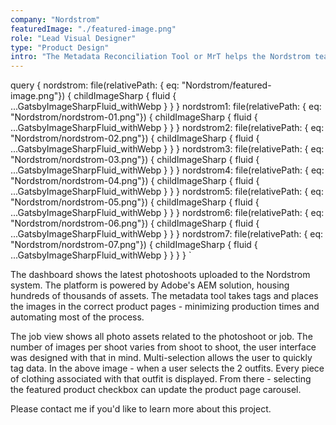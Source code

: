 ```yaml
---
company: "Nordstrom"
featuredImage: "./featured-image.png"
role: "Lead Visual Designer"
type: "Product Design"
intro: "The Metadata Reconciliation Tool or MrT helps the Nordstrom teams tag images and cross reference them so they can be used as a set of recommended products for Nordstrom online shoppers." 
---
```


  query {
    nordstrom: file(relativePath: { eq: "Nordstrom/featured-image.png"}) {
      childImageSharp {
        fluid {
          ...GatsbyImageSharpFluid_withWebp
        }
      }
    }
    nordstrom1: file(relativePath: { eq: "Nordstrom/nordstrom-01.png"}) {
      childImageSharp {
        fluid {
          ...GatsbyImageSharpFluid_withWebp
        }
      }
    }
    nordstrom2: file(relativePath: { eq: "Nordstrom/nordstrom-02.png"}) {
      childImageSharp {
        fluid {
          ...GatsbyImageSharpFluid_withWebp
        }
      }
    }
    nordstrom3: file(relativePath: { eq: "Nordstrom/nordstrom-03.png"}) {
      childImageSharp {
        fluid {
          ...GatsbyImageSharpFluid_withWebp
        }
      }
    }
    nordstrom4: file(relativePath: { eq: "Nordstrom/nordstrom-04.png"}) {
      childImageSharp {
        fluid {
          ...GatsbyImageSharpFluid_withWebp
        }
      }
    }
    nordstrom5: file(relativePath: { eq: "Nordstrom/nordstrom-05.png"}) {
      childImageSharp {
        fluid {
          ...GatsbyImageSharpFluid_withWebp
        }
      }
    }
    nordstrom6: file(relativePath: { eq: "Nordstrom/nordstrom-06.png"}) {
      childImageSharp {
        fluid {
          ...GatsbyImageSharpFluid_withWebp
        }
      }
    }
    nordstrom7: file(relativePath: { eq: "Nordstrom/nordstrom-07.png"}) {
      childImageSharp {
        fluid {
          ...GatsbyImageSharpFluid_withWebp
        }
      }
    }
  }
`

<GridTwo>

<ImageContainer classes="large" fluid={props.data.nordstrom1.childImageSharp.fluid} />

<ImageContainer classes="small" fluid={props.data.nordstrom.childImageSharp.fluid} />

<ImageContainer classes="small" fluid={props.data.nordstrom2.childImageSharp.fluid} />

<ImageContainer classes="small right" fluid={props.data.nordstrom3.childImageSharp.fluid} />

<p class="small right blog-text">The dashboard shows the latest photoshoots uploaded to the Nordstrom system. The platform is powered by Adobe's AEM solution, housing hundreds of thousands of assets. The metadata tool takes tags and places the images in the correct product pages - minimizing production times and automating most of the process.</p>

<ImageContainer classes="large" fluid={props.data.nordstrom4.childImageSharp.fluid} />

<ImageContainer classes="small right" fluid={props.data.nordstrom5.childImageSharp.fluid} />

<p class="small right blog-text">The job view shows all photo assets related to the photoshoot or job. The number of images per shoot varies from shoot to shoot, the user interface was designed with that in mind. Multi-selection allows the user to quickly tag data. In the above image - when a user selects the 2 outfits. Every piece of clothing associated with that outfit is displayed. From there - selecting the featured product checkbox can update the product page carousel.</p>

<ImageContainer classes="large" fluid={props.data.nordstrom6.childImageSharp.fluid} />
<ImageContainer classes="large" fluid={props.data.nordstrom7.childImageSharp.fluid} />

<p class="small right blog-text">Please contact me if you'd like to learn more about this project.</p>

</GridTwo>